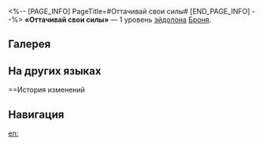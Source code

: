 <%-- [PAGE_INFO]
PageTitle=#Оттачивай свои силы#
[END_PAGE_INFO] --%>
{{Эйдолон Инфобокс
|Название         = Оттачивай свои силы
|Изображение      = Эйдолон Оттачивай свои силы.png
|Персонаж         = Броня
|Уровень          = 1
|Длительность     = 
|Описание         = Использование навыка имеет {{Доп эффект|фиксированный шанс}} 50% восстановить 1 очко навыков. Этот эффект откатывается 1 ход.
|Свойство1        = 
|Масштабирование1 = 
}}
'''«Оттачивай свои силы»''' — 1 уровень [[эйдолон]]а [[Броня]].

==Галерея==
{{Галерея|position=left|captionalign=center
|Персонаж Броня Эйдолон 1.png|Осколок Эйдолона
}}

==На других языках==
{{На других языках
|en   = Hone Your Strength
|zhs  = 养精蓄锐
|zht  = 養精蓄銳
|ja   = {{Rubi|英気|えいき}}を{{Rubi|養|やしな}}う
|ko   = 정신 무장, 전투력 비축
|es   = Mejora de fortaleza
|fr   = Regain de force
|ru   = Оттачивай свои силы
|th   = Hone Your Strength
|vi   = Gom Góp Sức Mạnh
|de   = Stärke erhöhen
|id   = Hone Your Strength
|pt   = Aprimore Sua Força
}}

==История изменений
{{История изменений|3.5}}

==Навигация==
{{Навык Навбокс|Броня}}

[[en:]]